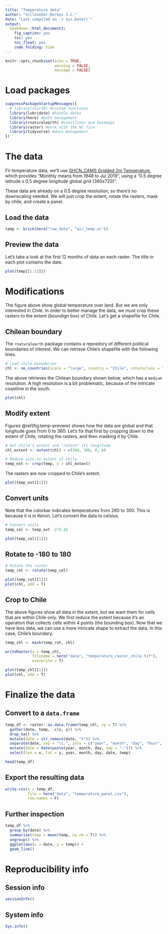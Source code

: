 ```yaml
---
title: "Temperature data"
author: "Villaseñor-Derbez J.C."
date: "Last compiled on `r Sys.Date()`"
output:
  bookdown::html_document2: 
    fig_caption: yes
    toc: yes
    toc_float: yes
    code_folding: hide
---
```



```r
knitr::opts_chunk$set(echo = TRUE,
                      warning = FALSE,
                      message = FALSE)
```

# Load packages

```r
suppressPackageStartupMessages({
  # library(startR) #custom functions
  library(lubridate) #handle dates
  library(here) #path management
  library(rnaturalearth) #coastlines and basemaps
  library(raster) #work with the NC file
  library(tidyverse) #data management
})
```

# The data

Fir temperature data, we'll use [GHCN_CAMS Gridded 2m Temperature](https://esrl.noaa.gov/psd/data/gridded/data.ghcncams.html), which provides "Monthly means from 1948 to Jul 2019", using a "0.5 degree latitude x 0.5 degree longitude global grid (360x720)".


These data are already on a 0.5 degree resolution, so there's no downscaling needed. We will just crop the extent, rotate the rasters, mask by chile, and create a panel.

## Load the data

```r
temp <- brick(here("raw_data", "air_temp.nc"))
```


## Preview the data

Let's take a look at the first 12 months of data on each raster. The title in each plot contains the date.

```r
plot(temp[[1:12]])
```

# Modifications

The figure above show global temperature over land. But we are only interested in Chile. In order to better manage the data, we must crop these rasters to the extent (boundign box) of Chile. Let's get a shapefile for Chile.

## Chilean boundary

The `rnaturalearth` package contains a repository of different political boundaries of interest. We can retrieve Chile's shapefile with the following lines.

```r
# Load chile boundaries
chl <- ne_countries(scale = "large", country = "Chile", returnclass = "sp")
```

The above retrieves the Chilean boundary shown below, which has a `medium` resolution. A high resolution is a bit problematic, because of the intricate coastline in the south.

```r
plot(chl)
```

## Modify extent

Figures \@ref(fig:temp-preview) shows how the data are global and that longitude goes from 0 to 360. Let's fix that first by cropping down to the extent of Chile, rotating the rasters, and then masking it by Chile.

```r
# Get Chile's extent and "rotate" its longitude
chl_extent <- extent(chl) + c(360, 360, 0, 0)

# Reduce size to extent of chile
temp_ext <- crop(temp, y = chl_extent)
```

The rasters are now cropped to Chile's extent.

```r
plot(temp_ext[[1]])
```

## Convert units

Note that the colorbar indicates temperatures from 260 to 300. This is because it is in Kelvin. Let's convert the data to celsius.

```r
# Convert units
temp_cel <- temp_ext -273.15
```

```r
plot(temp_cel[[1]])
```

## Rotate to -180 to 180

```r
# Rotate the raster
temp_rot <- rotate(temp_cel)
```

```r
plot(temp_rot[[1]])
plot(chl, add = T)
```

## Crop to Chile

The above figures show all data in the extent, but we want them for cells that are within Chile only. We first reduce the extent because it’s an operation that collects cells within 4 points (the bounding box). Now that we have less data, we can use a more intricate shape to extract the data. In this case, Chile’s boundary.

```r
temp_chl <- mask(temp_rot, chl)
```

```r
writeRaster(x = temp_chl,
            filename = here("data", "temperature_raster_chile.tif"),
            overwrite = T)
```


```r
plot(temp_chl[[1]])
plot(chl, add = T)
```


# Finalize the data

## Convert to a `data.frame`

```r
temp_df <- raster::as.data.frame(temp_chl, xy = T) %>% 
  gather(date, temp, -c(x, y)) %>% 
  drop_na() %>% 
  mutate(date = str_remove(date, "X")) %>% 
  separate(date, sep = "\\.", into = c("year", "month", "day", "hour", "minute", "second")) %>% 
  mutate(date = date(paste(year, month, day, sep = "-"))) %>% 
  select(lon = x, lat = y, year, month, day, date, temp)
```

```r
head(temp_df)
```

## Export the resulting data

```r
write.csv(x = temp_df,
          file = here("data", "temperature_panel.csv"),
          row.names = F)
```


## Further inspection

```r
temp_df %>% 
  group_by(date) %>% 
  summarize(temp = mean(temp, na.rm = T)) %>% 
  ungroup() %>% 
  ggplot(aes(x = date, y = temp)) +
  geom_line()
```


# Reproducibility info

## Session info

```r
sessionInfo()
```

## System info

```r
Sys.info()
```